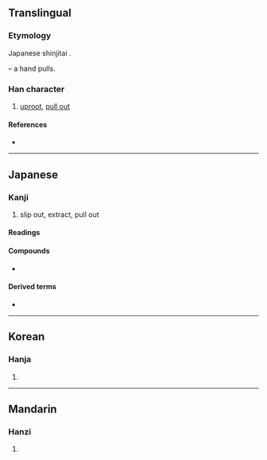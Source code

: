 {{also|拔}}
{{character info/new}}
==Translingual==
{{ja-forms|抜|[[拔]]|[[拔]]}}

===Etymology===
Japanese shinjitai {{Han simp|拔|f=犮|t=友}}.

{{Han compound|手|alt1=扌|t1=hand|友|ls=psc|c1=s|c2=p}} – a hand pulls.

===Han character===
{{Han char|rn=64|rad=手|as=04|sn=7|four=|canj=QKE,XQKE|ids=⿰扌友}}

# [[uproot]], [[pull out]]

====References====
* {{Han ref|kx=0422.121|dkj=11901|dj=0770.080|hdz=31834.091|uh=629C|ud=25244}}

----

==Japanese==
{{ja-kanji forms|抜|拔}}

===Kanji===
{{ja-kanji|grade=c|rs=手04|kyu=拔}}

# slip out, extract, pull out
====Readings====
{{ja-readings
|goon=ばち
|kanon=はつ
|kanyoon=ばつ
|kun=ぬ-く, ぬ-ける, ぬ-かる, ぬ-かす
}}

====Compounds====
* {{ja-r|縄%抜け|なわ%ぬけ}}

====Derived terms====
* {{ja-r|抜ける|ぬける}}

----

==Korean==

===Hanja===
{{ko-hanja|hangeul=[[발]], [[패]]|eumhun=|rv=bal, pae|mr=pal, p'ae|y=pal, phay}}

# {{rfdef|ko|sort=手04}}

----

==Mandarin==

===Hanzi===
{{cmn-hanzi|pin=[[bá]] ([[ba2]])|wg=pa<sup>2</sup>}}

# {{rfdef|cmn|sort=手04}}